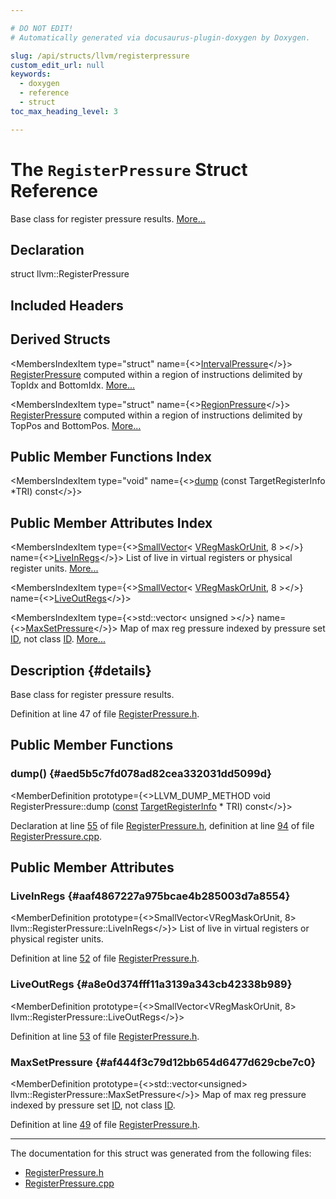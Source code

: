 ```yaml
---

# DO NOT EDIT!
# Automatically generated via docusaurus-plugin-doxygen by Doxygen.

slug: /api/structs/llvm/registerpressure
custom_edit_url: null
keywords:
  - doxygen
  - reference
  - struct
toc_max_heading_level: 3

---
```





# The `RegisterPressure` Struct Reference

<DoxygenPage pluginConfig={pluginConfig}>

Base class for register pressure results. <a href="#details">More...</a>

## Declaration

<CodeBlock>struct llvm::RegisterPressure</CodeBlock>

## Included Headers

<IncludesList>
<IncludesListItem
  filePath="llvm/CodeGen/RegisterPressure.h"
  permalink="/docs/api/files/include/include/llvm/include/llvm/codegen/registerpressure-h"
  isLocal="true" />
</IncludesList>

## Derived Structs

<MembersIndex>

<MembersIndexItem
  type="struct"
  name={<><a href="/docs/api/structs/llvm/intervalpressure">IntervalPressure</a></>}>
<a href="/docs/api/structs/llvm/registerpressure">RegisterPressure</a> computed within a region of instructions delimited by TopIdx and BottomIdx. <a href="/docs/api/structs/llvm/intervalpressure/#details">More...</a>
</MembersIndexItem>

<MembersIndexItem
  type="struct"
  name={<><a href="/docs/api/structs/llvm/regionpressure">RegionPressure</a></>}>
<a href="/docs/api/structs/llvm/registerpressure">RegisterPressure</a> computed within a region of instructions delimited by TopPos and BottomPos. <a href="/docs/api/structs/llvm/regionpressure/#details">More...</a>
</MembersIndexItem>

</MembersIndex>

## Public Member Functions Index

<MembersIndex>

<MembersIndexItem
  type="void"
  name={<><a href="#aed5b5c7fd078ad82cea332031dd5099d">dump</a> (const TargetRegisterInfo &#42;TRI) const</>}>
</MembersIndexItem>

</MembersIndex>

## Public Member Attributes Index

<MembersIndex>

<MembersIndexItem
  type={<><a href="/docs/api/classes/llvm/smallvector">SmallVector</a>&lt; <a href="/docs/api/structs/llvm/vregmaskorunit">VRegMaskOrUnit</a>, 8 &gt;</>}
  name={<><a href="#aaf4867227a975bcae4b285003d7a8554">LiveInRegs</a></>}>
List of live in virtual registers or physical register units. <a href="#aaf4867227a975bcae4b285003d7a8554">More...</a>
</MembersIndexItem>

<MembersIndexItem
  type={<><a href="/docs/api/classes/llvm/smallvector">SmallVector</a>&lt; <a href="/docs/api/structs/llvm/vregmaskorunit">VRegMaskOrUnit</a>, 8 &gt;</>}
  name={<><a href="#a8e0d374fff11a3139a343cb42338b989">LiveOutRegs</a></>}>
</MembersIndexItem>

<MembersIndexItem
  type={<>std::vector&lt; unsigned &gt;</>}
  name={<><a href="#af444f3c79d12bb654d6477d629cbe7c0">MaxSetPressure</a></>}>
Map of max reg pressure indexed by pressure set <a href="/docs/api/namespaces/llvm/callingconv/#abdf8cf606905c10634e831390981b0ed">ID</a>, not class <a href="/docs/api/namespaces/llvm/callingconv/#abdf8cf606905c10634e831390981b0ed">ID</a>. <a href="#af444f3c79d12bb654d6477d629cbe7c0">More...</a>
</MembersIndexItem>

</MembersIndex>

## Description {#details}

Base class for register pressure results.

Definition at line 47 of file <a href="/docs/api/files/include/include/llvm/include/llvm/codegen/registerpressure-h">RegisterPressure.h</a>.

<SectionDefinition>

## Public Member Functions

### dump() {#aed5b5c7fd078ad82cea332031dd5099d}

<MemberDefinition
  prototype={<>LLVM&#95;DUMP&#95;METHOD void RegisterPressure::dump (<a href="/docs/api/files/lib/lib/target/lib/target/aarch64/aarch64promoteconstant-cpp/#a90f8350fecae261c25be85d38b451bff">const</a> <a href="/docs/api/classes/llvm/targetregisterinfo">TargetRegisterInfo</a> &#42; TRI) const</>}>

Declaration at line <a href="/docs/api/files/include/include/llvm/include/llvm/codegen/registerpressure-h/#l00055">55</a> of file <a href="/docs/api/files/include/include/llvm/include/llvm/codegen/registerpressure-h">RegisterPressure.h</a>, definition at line <a href="/docs/api/files/lib/lib/codegen/registerpressure-cpp/#l00094">94</a> of file <a href="/docs/api/files/lib/lib/codegen/registerpressure-cpp">RegisterPressure.cpp</a>.
</MemberDefinition>

</SectionDefinition>

<SectionDefinition>

## Public Member Attributes

### LiveInRegs {#aaf4867227a975bcae4b285003d7a8554}

<MemberDefinition
  prototype={<>SmallVector&lt;VRegMaskOrUnit, 8&gt; llvm::RegisterPressure::LiveInRegs</>}>
List of live in virtual registers or physical register units.

Definition at line <a href="/docs/api/files/include/include/llvm/include/llvm/codegen/registerpressure-h/#l00052">52</a> of file <a href="/docs/api/files/include/include/llvm/include/llvm/codegen/registerpressure-h">RegisterPressure.h</a>.
</MemberDefinition>

### LiveOutRegs {#a8e0d374fff11a3139a343cb42338b989}

<MemberDefinition
  prototype={<>SmallVector&lt;VRegMaskOrUnit, 8&gt; llvm::RegisterPressure::LiveOutRegs</>}>

Definition at line <a href="/docs/api/files/include/include/llvm/include/llvm/codegen/registerpressure-h/#l00053">53</a> of file <a href="/docs/api/files/include/include/llvm/include/llvm/codegen/registerpressure-h">RegisterPressure.h</a>.
</MemberDefinition>

### MaxSetPressure {#af444f3c79d12bb654d6477d629cbe7c0}

<MemberDefinition
  prototype={<>std::vector&lt;unsigned&gt; llvm::RegisterPressure::MaxSetPressure</>}>
Map of max reg pressure indexed by pressure set <a href="/docs/api/namespaces/llvm/callingconv/#abdf8cf606905c10634e831390981b0ed">ID</a>, not class <a href="/docs/api/namespaces/llvm/callingconv/#abdf8cf606905c10634e831390981b0ed">ID</a>.

Definition at line <a href="/docs/api/files/include/include/llvm/include/llvm/codegen/registerpressure-h/#l00049">49</a> of file <a href="/docs/api/files/include/include/llvm/include/llvm/codegen/registerpressure-h">RegisterPressure.h</a>.
</MemberDefinition>

</SectionDefinition>

<hr/>

The documentation for this struct was generated from the following files:

<ul>
<li><a href="/docs/api/files/include/include/llvm/include/llvm/codegen/registerpressure-h">RegisterPressure.h</a></li>
<li><a href="/docs/api/files/lib/lib/codegen/registerpressure-cpp">RegisterPressure.cpp</a></li>
</ul>

</DoxygenPage>
